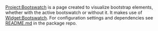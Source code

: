 [[Project:Bootswatch]] is a page created to visualize bootstrap elements, whether with the active bootswatch or without it. It makes use of [[Widget:Bootswatch]]. For configuration settings and dependencies see [https://github.com/WikiTeq/mediawiki-pages-BootstrapTest/blob/master/README.md README.md] in the package repo.
